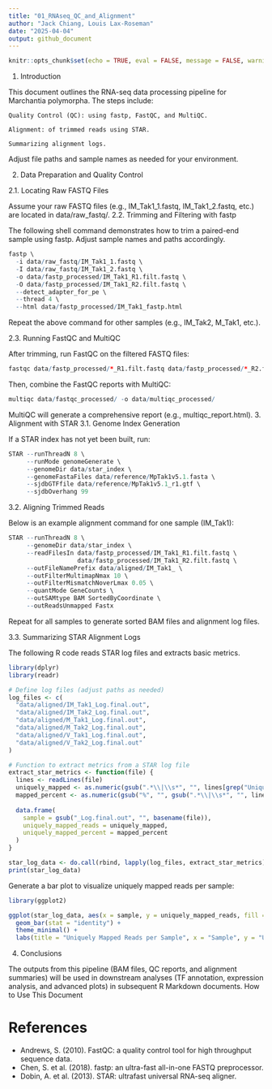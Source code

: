 ```yaml
---
title: "01_RNAseq_QC_and_Alignment"
author: "Jack Chiang, Louis Lax-Roseman"
date: "2025-04-04"
output: github_document
---
```


```r
knitr::opts_chunk$set(echo = TRUE, eval = FALSE, message = FALSE, warning = FALSE)
```

1. Introduction

This document outlines the RNA-seq data processing pipeline for Marchantia polymorpha. The steps include:

    Quality Control (QC): using fastp, FastQC, and MultiQC.

    Alignment: of trimmed reads using STAR.

    Summarizing alignment logs.

Adjust file paths and sample names as needed for your environment.

2. Data Preparation and Quality Control

2.1. Locating Raw FASTQ Files

Assume your raw FASTQ files (e.g., IM_Tak1_1.fastq, IM_Tak1_2.fastq, etc.) are located in data/raw_fastq/.
2.2. Trimming and Filtering with fastp

The following shell command demonstrates how to trim a paired-end sample using fastp. Adjust sample names and paths accordingly.

```r
fastp \
  -i data/raw_fastq/IM_Tak1_1.fastq \
  -I data/raw_fastq/IM_Tak1_2.fastq \
  -o data/fastp_processed/IM_Tak1_R1.filt.fastq \
  -O data/fastp_processed/IM_Tak1_R2.filt.fastq \
  --detect_adapter_for_pe \
  --thread 4 \
  --html data/fastp_processed/IM_Tak1_fastp.html
```

Repeat the above command for other samples (e.g., IM_Tak2, M_Tak1, etc.).

2.3. Running FastQC and MultiQC

After trimming, run FastQC on the filtered FASTQ files:

```r
fastqc data/fastp_processed/*_R1.filt.fastq data/fastp_processed/*_R2.filt.fastq -o data/fastqc_processed/
```

Then, combine the FastQC reports with MultiQC:
```r
multiqc data/fastqc_processed/ -o data/multiqc_processed/

```
MultiQC will generate a comprehensive report (e.g., multiqc_report.html).
3. Alignment with STAR
3.1. Genome Index Generation

If a STAR index has not yet been built, run:
```r
STAR --runThreadN 8 \
     --runMode genomeGenerate \
     --genomeDir data/star_index \
     --genomeFastaFiles data/reference/MpTak1v5.1.fasta \
     --sjdbGTFfile data/reference/MpTak1v5.1_r1.gtf \
     --sjdbOverhang 99

```

3.2. Aligning Trimmed Reads

Below is an example alignment command for one sample (IM_Tak1):
```r
STAR --runThreadN 8 \
     --genomeDir data/star_index \
     --readFilesIn data/fastp_processed/IM_Tak1_R1.filt.fastq \
                   data/fastp_processed/IM_Tak1_R2.filt.fastq \
     --outFileNamePrefix data/aligned/IM_Tak1_ \
     --outFilterMultimapNmax 10 \
     --outFilterMismatchNoverLmax 0.05 \
     --quantMode GeneCounts \
     --outSAMtype BAM SortedByCoordinate \
     --outReadsUnmapped Fastx

```
Repeat for all samples to generate sorted BAM files and alignment log files.

3.3. Summarizing STAR Alignment Logs

The following R code reads STAR log files and extracts basic metrics.
```r
library(dplyr)
library(readr)

# Define log files (adjust paths as needed)
log_files <- c(
  "data/aligned/IM_Tak1_Log.final.out",
  "data/aligned/IM_Tak2_Log.final.out",
  "data/aligned/M_Tak1_Log.final.out",
  "data/aligned/M_Tak2_Log.final.out",
  "data/aligned/V_Tak1_Log.final.out",
  "data/aligned/V_Tak2_Log.final.out"
)

# Function to extract metrics from a STAR log file
extract_star_metrics <- function(file) {
  lines <- readLines(file)
  uniquely_mapped <- as.numeric(gsub(".*\\|\\s*", "", lines[grep("Uniquely mapped reads number", lines)]))
  mapped_percent <- as.numeric(gsub("%", "", gsub(".*\\|\\s*", "", lines[grep("Uniquely mapped reads %", lines)])))
  
  data.frame(
    sample = gsub("_Log.final.out", "", basename(file)),
    uniquely_mapped_reads = uniquely_mapped,
    uniquely_mapped_percent = mapped_percent
  )
}

star_log_data <- do.call(rbind, lapply(log_files, extract_star_metrics))
print(star_log_data)

```
Generate a bar plot to visualize uniquely mapped reads per sample:
```r
library(ggplot2)

ggplot(star_log_data, aes(x = sample, y = uniquely_mapped_reads, fill = sample)) +
  geom_bar(stat = "identity") +
  theme_minimal() +
  labs(title = "Uniquely Mapped Reads per Sample", x = "Sample", y = "Uniquely Mapped Reads")

```

4. Conclusions

The outputs from this pipeline (BAM files, QC reports, and alignment summaries) will be used in downstream analyses (TF annotation, expression analysis, and advanced plots) in subsequent R Markdown documents.
How to Use This Document


# References
- Andrews, S. (2010). FastQC: a quality control tool for high throughput sequence data.
- Chen, S. et al. (2018). fastp: an ultra-fast all-in-one FASTQ preprocessor.
- Dobin, A. et al. (2013). STAR: ultrafast universal RNA-seq aligner.
    